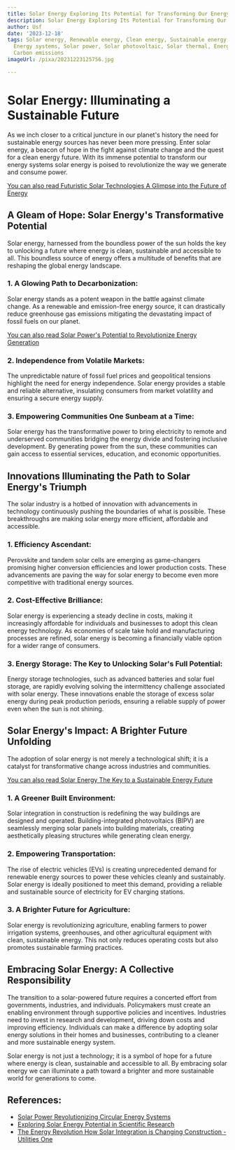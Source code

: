 ```yaml
---
title: Solar Energy Exploring Its Potential for Transforming Our Energy Systems
description: Solar Energy Exploring Its Potential for Transforming Our Energy Systems
author: Usf
date: '2023-12-18'
tags: Solar energy, Renewable energy, Clean energy, Sustainable energy, Energy transformation,
  Energy systems, Solar power, Solar photovoltaic, Solar thermal, Energy efficiency,
  Carbon emissions
imageUrl: /pixa/20231223125756.jpg

---
```

# Solar Energy: Illuminating a Sustainable Future

As we inch closer to a critical juncture in our planet's history the need for sustainable energy sources has never been more pressing. Enter solar energy, a beacon of hope in the fight against climate change and the quest for a clean energy future.  With its immense potential to transform our  energy systems  solar  energy is  poised to revolutionize the way we generate and consume power.

[You can also read Futuristic Solar Technologies A Glimpse into the Future  of Energy](Futuristic%20Solar%20Technologies%20A%20Glimpse%20into%20the%20Future%20of%20Energy)


## A Gleam of Hope: Solar Energy's Transformative Potential

Solar energy, harnessed from the boundless power  of  the sun holds the key to unlocking a  future where energy is clean, sustainable and accessible to all. This boundless source of energy offers a multitude of benefits that are reshaping the global energy landscape.

### 1. A Glowing Path to  Decarbonization:

Solar energy stands as a potent weapon  in the battle against climate change.  As a renewable  and emission-free energy source, it can drastically reduce greenhouse gas emissions mitigating  the devastating impact  of fossil fuels on  our planet.

[You can  also read  Solar  Power's Potential to Revolutionize Energy Generation](Solar%20Power%27s%20Potential%20to%20Revolutionize%20Energy%20Generation)


### 2. Independence from  Volatile Markets:

The unpredictable  nature of fossil fuel prices and geopolitical tensions highlight  the need for energy independence. Solar energy provides  a stable and reliable  alternative, insulating consumers from market volatility  and ensuring a secure energy supply.

### 3. Empowering  Communities One Sunbeam at a Time:

Solar energy has the transformative  power to bring electricity  to remote and underserved communities bridging  the energy divide and fostering inclusive development. By generating power from the sun, these  communities can gain access to essential  services, education, and economic opportunities.

## Innovations  Illuminating the Path to Solar Energy's Triumph

The solar industry is a hotbed of innovation  with advancements in technology continuously pushing the boundaries of what is possible. These breakthroughs are  making solar energy more efficient, affordable and accessible.

###  1. Efficiency Ascendant:

Perovskite and tandem  solar cells are emerging as game-changers promising higher conversion  efficiencies and lower production costs. These  advancements are paving the way for solar energy to become even more competitive with traditional energy sources.

### 2. Cost-Effective Brilliance:

Solar energy is experiencing  a steady decline in  costs, making it increasingly affordable for individuals and businesses to adopt  this clean energy technology. As economies of scale take hold and manufacturing processes are refined, solar energy  is becoming a financially viable option for a wider range of consumers.

### 3. Energy Storage: The Key to Unlocking Solar's Full Potential:

Energy storage technologies, such as advanced batteries and solar fuel storage, are rapidly evolving solving the intermittency challenge  associated with solar energy. These innovations enable the storage of excess solar energy during peak production periods, ensuring a reliable supply of power even  when  the sun is not shining.

## Solar Energy's Impact: A Brighter Future Unfolding

The adoption of solar energy is not merely a technological shift; it is  a catalyst for transformative change across  industries  and communities.

[You can also read Solar  Energy  The Key to a Sustainable Energy Future](Solar%20Energy%20The%20Key%20to%20a%20Sustainable%20Energy%20Future)


### 1.  A Greener Built Environment:

Solar integration in construction is redefining the way buildings are designed  and operated. Building-integrated photovoltaics (BIPV) are seamlessly merging solar panels into building materials, creating aesthetically  pleasing structures while generating clean energy.

###  2. Empowering Transportation:

The rise of electric vehicles (EVs) is creating unprecedented  demand  for renewable energy sources to power these vehicles cleanly and sustainably. Solar energy is ideally positioned to meet this demand, providing a reliable and sustainable source of electricity for EV  charging stations.

###  3. A Brighter Future for Agriculture:

Solar energy is revolutionizing agriculture, enabling farmers to power irrigation systems, greenhouses,  and other agricultural equipment with clean, sustainable energy. This not only reduces operating costs but also promotes sustainable farming practices.

## Embracing Solar Energy: A Collective Responsibility

The transition to a solar-powered future requires a concerted effort from  governments, industries, and individuals. Policymakers must  create  an enabling environment  through supportive policies and incentives.  Industries need to  invest in  research and development, driving down costs and improving efficiency. Individuals can  make a difference  by adopting solar energy solutions in their homes  and businesses, contributing to a cleaner and more sustainable energy system.

Solar energy is not just a technology; it is a symbol of hope for a  future where energy is clean, sustainable and accessible  to all. By embracing solar energy we can illuminate a path  toward a brighter and more sustainable world for generations to come.

## References:
- [Solar Power Revolutionizing Circular Energy Systems](https://energy5.com/solar-power-revolutionizing-circular-energy-systems)
- [Exploring Solar Energy Potential in Scientific Research](https://energy5.com/exploring-solar-energy-potential-in-scientific-research)
- [The Energy Revolution How Solar Integration is Changing Construction - Utilities One](https://utilitiesone.com/the-energy-revolution-how-solar-integration-is-changing-construction)
